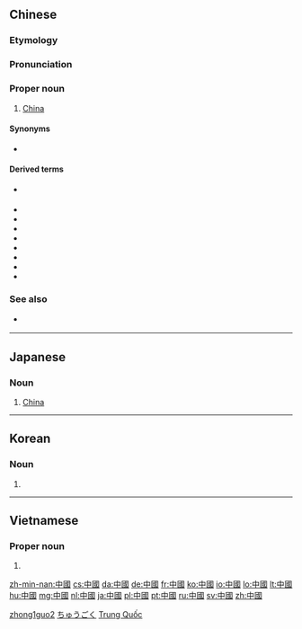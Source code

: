 ==Chinese==
{{zh-hanzi-box|[[中国]]|[[中]][[國]]}}

===Etymology===
{{zh-compound|中|國|center, central|country, kingdom}}

===Pronunciation===
{{zh-pron
|m=Zhōngguó
|c=zung1 gwok3
|mn=Tiong-kok
|w=1tson koq
|ma=y|ca=y|ga=y|ja=y|mna=y|wa=y|xa=y
|cat=pn
}}

===Proper noun===
{{zh-proper noun}}

# [[China]]
#: {{zh-usex|中國 的 首都{dū} 是 ^北京 。|The capital of '''China''' is Beijing.|link=yes}}
#: {{zh-usex|他 現在 在 ^中國 旅行。|He's travelling around '''China''' right now.|link=yes}}
#: {{zh-usex|你 喜歡 ^中國 文學 嗎？|Do you like '''Chinese''' literature?|link=yes}}

====Synonyms====
* {{l|zh|天下|tr=tiānxià}} {{qualifier|lofty}}

====Derived terms====
* {{l|zh|中|tr=Zhōng-}} {{qualifier|abbreviation}}
* {{l|zh|中國城|tr=Zhōngguóchéng}}
* {{l|zh|中國大陸|tr=Zhōngguó dàlù}}
* {{l|zh|中國話|tr=Zhōngguóhuà}}
* {{l|zh|中國化|tr=Zhōngguóhuà}}
* {{l|zh|中國畫|tr=Zhōngguóhuà}}
* {{l|zh|中國人|tr=Zhōngguórén}}
* {{l|zh|中國通|tr=Zhōngguótōng}}
* {{l|zh|中國語|tr=Zhōngguóyǔ}}

===See also===
* {{l|zh|華|tr=Huá-}} {{qualifier|abbreviation}}

[[Category:zh:Countries|zhong1guo2]]

----

==Japanese==
{{ja-kanjitab|ちゅう|こく|k2=ごく|r=y|yomi=on}}

===Noun===
{{ja-pos|ちゅうごく|shin=中国|proper}}

# [[China]]

[[Category:ja:Countries|ちゅうごく]]

----

==Korean==
{{ko-hanjatab}}

===Noun===
{{ko-noun|hj|rv=Jungguk|hangeul=중국}}

# {{hanja form of|중국|China}}

----

==Vietnamese==
{{vi-hantutab}}

===Proper noun===
{{vi-proper noun|sc=Hani}}

# {{han tu form of|Trung Quốc|[[China]]}}

[[Category:Vietnamese proper nouns|Trung Quốc]]

[[zh-min-nan:中國]]
[[cs:中國]]
[[da:中國]]
[[de:中國]]
[[fr:中國]]
[[ko:中國]]
[[io:中國]]
[[lo:中國]]
[[lt:中國]]
[[hu:中國]]
[[mg:中國]]
[[nl:中國]]
[[ja:中國]]
[[pl:中國]]
[[pt:中國]]
[[ru:中國]]
[[sv:中國]]
[[zh:中國]]